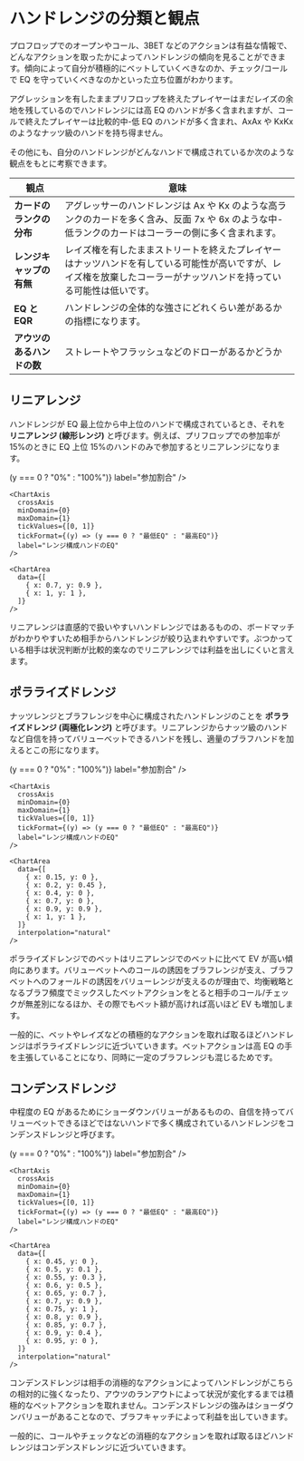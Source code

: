 # ハンドレンジの分類と観点

プロフロップでのオープンやコール、3BET などのアクションは有益な情報で、どんなアクションを取ったかによってハンドレンジの傾向を見ることができます。傾向によって自分が積極的にベットしていくべきなのか、チェック/コールで EQ を守っていくべきなのかといった立ち位置がわかります。

アグレッションを有したままプリフロップを終えたプレイヤーはまだレイズの余地を残しているのでハンドレンジには高 EQ のハンドが多く含まれますが、コールで終えたプレイヤーは比較的中-低 EQ のハンドが多く含まれ、AxAx や KxKx のようなナッツ級のハンドを持ち得ません。

その他にも、自分のハンドレンジがどんなハンドで構成されているか次のような観点をもとに考察できます。

| 観点                       | 意味                                                                                                                                                                                                    |
| -------------------------- | ------------------------------------------------------------------------------------------------------------------------------------------------------------------------------------------------------- |
| **カードのランクの分布**   | アグレッサーのハンドレンジは <Card>Ax</Card> や <Card>Kx</Card> のような高ランクのカードを多く含み、反面 <Card>7x</Card> や <Card>6x</Card> のような中-低ランクのカードはコーラーの側に多く含まれます。 |
| **レンジキャップの有無**   | レイズ権を有したままストリートを終えたプレイヤーはナッツハンドを有している可能性が高いですが、レイズ権を放棄したコーラーがナッツハンドを持っている可能性は低いです。                                    |
| **EQ と EQR**              | ハンドレンジの全体的な強さにどれくらい差があるかの指標になります。                                                                                                                                      |
| **アウツのあるハンドの数** | ストレートやフラッシュなどのドローがあるかどうか                                                                                                                                                        |

## リニアレンジ

ハンドレンジが EQ 最上位から中上位のハンドで構成されているとき、それを **リニアレンジ (線形レンジ)** と呼びます。例えば、プリフロップでの参加率が 15%のときに EQ 上位 15%のハンドのみで参加するとリニアレンジになります。

<ChartContainer>
  <Chart>
    <ChartAxis
      dependentAxis
      minDomain={0}
      maxDomain={1}
      tickValues={[0, 1]}
      tickFormat={(y) => (y === 0 ? "0%" : "100%")}
      label="参加割合"
    />

    <ChartAxis
      crossAxis
      minDomain={0}
      maxDomain={1}
      tickValues={[0, 1]}
      tickFormat={(y) => (y === 0 ? "最低EQ" : "最高EQ")}
      label="レンジ構成ハンドのEQ"
    />

    <ChartArea
      data={[
        { x: 0.7, y: 0.9 },
        { x: 1, y: 1 },
      ]}
    />
  </Chart>
</ChartContainer>

リニアレンジは直感的で扱いやすいハンドレンジではあるものの、ボードマッチがわかりやすいため相手からハンドレンジが絞り込まれやすいです。ぶつかっている相手は状況判断が比較的楽なのでリニアレンジでは利益を出しにくいと言えます。

## ポラライズドレンジ

ナッツレンジとブラフレンジを中心に構成されたハンドレンジのことを **ポラライズドレンジ (両極化レンジ)** と呼びます。リニアレンジからナッツ級のハンドなど自信を持ってバリューベットできるハンドを残し、適量のブラフハンドを加えるとこの形になります。

<ChartContainer>
  <Chart>
    <ChartAxis
      dependentAxis
      minDomain={0}
      maxDomain={1}
      tickValues={[0, 1]}
      tickFormat={(y) => (y === 0 ? "0%" : "100%")}
      label="参加割合"
    />

    <ChartAxis
      crossAxis
      minDomain={0}
      maxDomain={1}
      tickValues={[0, 1]}
      tickFormat={(y) => (y === 0 ? "最低EQ" : "最高EQ")}
      label="レンジ構成ハンドのEQ"
    />

    <ChartArea
      data={[
        { x: 0.15, y: 0 },
        { x: 0.2, y: 0.45 },
        { x: 0.4, y: 0 },
        { x: 0.7, y: 0 },
        { x: 0.9, y: 0.9 },
        { x: 1, y: 1 },
      ]}
      interpolation="natural"
    />
  </Chart>
</ChartContainer>

ポラライズドレンジでのベットはリニアレンジでのベットに比べて EV が高い傾向にあります。バリューベットへのコールの誘因をブラフレンジが支え、ブラフベットへのフォールドの誘因をバリューレンジが支えるのが理由で、均衡戦略となるブラフ頻度でミックスしたベットアクションをとると相手のコール/チェックが無差別になるほか、その際でもベット額が高ければ高いほど EV も増加します。

一般的に、ベットやレイズなどの積極的なアクションを取れば取るほどハンドレンジはポラライズドレンジに近づいていきます。ベットアクションは高 EQ の手を主張していることになり、同時に一定のブラフレンジも混じるためです。

## コンデンスドレンジ

中程度の EQ があるためにショーダウンバリューがあるものの、自信を持ってバリューベットできるほどではないハンドで多く構成されているハンドレンジをコンデンスドレンジと呼びます。

<ChartContainer>
  <Chart>
    <ChartAxis
      dependentAxis
      minDomain={0}
      maxDomain={1}
      tickValues={[0, 1]}
      tickFormat={(y) => (y === 0 ? "0%" : "100%")}
      label="参加割合"
    />

    <ChartAxis
      crossAxis
      minDomain={0}
      maxDomain={1}
      tickValues={[0, 1]}
      tickFormat={(y) => (y === 0 ? "最低EQ" : "最高EQ")}
      label="レンジ構成ハンドのEQ"
    />

    <ChartArea
      data={[
        { x: 0.45, y: 0 },
        { x: 0.5, y: 0.1 },
        { x: 0.55, y: 0.3 },
        { x: 0.6, y: 0.5 },
        { x: 0.65, y: 0.7 },
        { x: 0.7, y: 0.9 },
        { x: 0.75, y: 1 },
        { x: 0.8, y: 0.9 },
        { x: 0.85, y: 0.7 },
        { x: 0.9, y: 0.4 },
        { x: 0.95, y: 0 },
      ]}
      interpolation="natural"
    />
  </Chart>
</ChartContainer>

コンデンスドレンジは相手の消極的なアクションによってハンドレンジがこちらの相対的に強くなったり、アウツのランアウトによって状況が変化するまでは積極的なベットアクションを取れません。コンデンスドレンジの強みはショーダウンバリューがあることなので、ブラフキャッチによって利益を出していきます。

一般的に、コールやチェックなどの消極的なアクションを取れば取るほどハンドレンジはコンデンスドレンジに近づいていきます。
